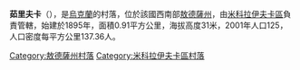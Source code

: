 {{coord|47|23|31|N|30|29|33|E|scale:30000|display=title}}

'''茹里夫卡'''（{{lang-uk|Журівка}}），是[[烏克蘭|烏克蘭]]的村落，位於該國西南部[[敖德薩州|敖德薩州]]，由[[米科拉伊夫卡區|米科拉伊夫卡區]]負責管轄，始建於1895年，面積0.91平方公里，海拔高度31米，2001年人口125，人口密度每平方公里137.36人。

{{DEFAULTSORT:Журівка}}
[[Category:敖德薩州村落|Category:敖德薩州村落]]
[[Category:米科拉伊夫卡區村落|Category:米科拉伊夫卡區村落]]


{{Odessa-geo-stub}}